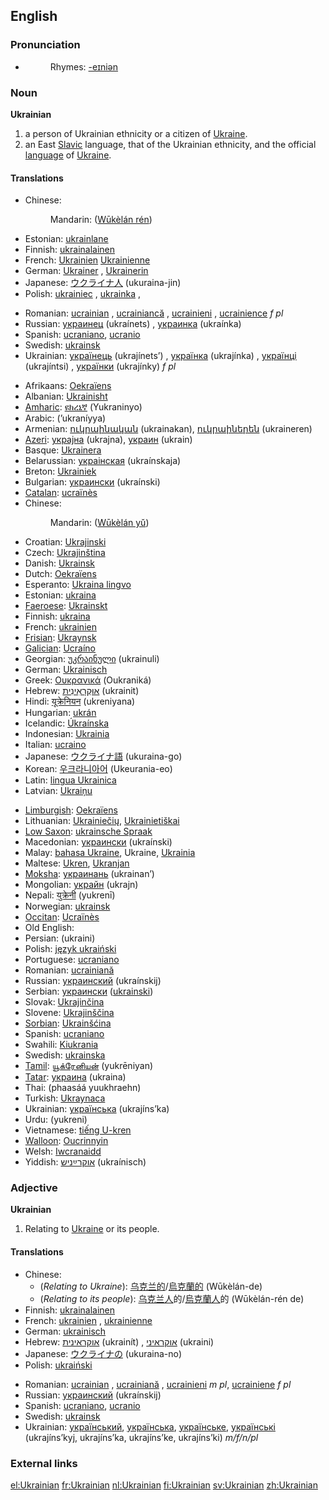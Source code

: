 {{interwiktionary|code=uk}}
==English==
{{wikipedia}}

===Pronunciation===
*{{audio|en-us-Ukrainian.ogg|Audio (US)}}
*:Rhymes: [[Rhymes:English:-eɪniən|-eɪniən]]

===Noun===
'''Ukrainian'''

# a person of Ukrainian ethnicity or a citizen of [[Ukraine]].
# an East [[Slavic]] language, that of the Ukrainian ethnicity, and the official [[language]] of [[Ukraine]].

====Translations====
{{trans-top|ethnic/citizen}}
*Chinese:
*:Mandarin: {{zh-ts|烏克蘭人|乌克兰人}} ([[Wūkèlán rén]])
*Estonian: [[ukrainlane]]
*Finnish: [[ukrainalainen]]
*French: [[Ukrainien]] {{m}} [[Ukrainienne]] {{f}}
*German: [[Ukrainer]] {{m}}, [[Ukrainerin]] {{f}}
*Japanese: [[ウクライナ人]] (ukuraina-jin)
*Polish: [[ukrainiec]] {{m}}, [[ukrainka]] {{f}},
{{trans-mid}}
*Romanian: [[ucrainian]] {{m}}, [[ucrainiancă]] {{f}}, [[ucrainieni]] {{p}}, [[ucrainience]] ''f pl''
*Russian: [[украинец]] (ukraínets) {{m}}, [[украинка]] (ukraínka) {{f}}
*Spanish: [[ucraniano]], [[ucranio]]
*Swedish: [[ukrainsk]]
*Ukrainian: [[українець]] (ukrajínets’) {{m}}, [[українка]] (ukrajínka) {{f}}, [[українці]] (ukrajíntsi) {{p}}, [[українки]] (ukrajínky) ''f pl''
{{trans-bottom}}

{{trans-top|language}}
*Afrikaans: [[Oekraïens]]
*Albanian: [[Ukrainisht]]
*[[Amharic]]: [[ዩክረኒኛ]] (Yukraninyo)
*Arabic: {{ARchar|[[اوكرانية]]}} (’ukraníyya)
*Armenian: [[ուկրաինական]] (ukrainakan), [[ուկրաիներեն]] (ukraineren)
*[[Azeri]]: [[украјна]] (ukrajna), [[украин]] (ukrain)
*Basque: [[Ukrainera]]
*Belarussian: [[украінская]] (ukraínskaja) {{f}}
*Breton: [[Ukrainiek]]
*Bulgarian: [[украински]] (ukraínski)
*[[Catalan]]: [[ucraïnès]]
*Chinese:
*:Mandarin: {{zh-ts|烏克蘭語|乌克兰语}} ([[Wūkèlán yǔ]])
*Croatian: [[Ukrajinski]]
*Czech: [[Ukrajinština]]
*Danish: [[Ukrainsk]]
*Dutch: [[Oekraïens]] {{n}}
*Esperanto: [[Ukraina lingvo]]
*Estonian: [[ukraina]]
*[[Faeroese]]: [[Ukrainskt]]
*Finnish: [[ukraina]]
*French: [[ukrainien]] {{m}}
*[[Frisian]]: [[Ukraynsk]]
*[[Galician]]: [[Ucraíno]]
*Georgian: [[უკრაინული]] (ukrainuli)
*German: [[Ukrainisch]] {{n}}
*Greek: [[Ουκρανικά]] (Oukraniká)
*Hebrew: [[אוקראינית|אוּקְרָאִינִית]] (ukrainit)
*Hindi: [[यूक्रेनियन]] (ukreniyana)
*Hungarian: [[ukrán]]
*Icelandic: [[Úkraínska]]
*Indonesian: [[Ukrainia]]
*Italian: [[ucraino]]
*Japanese: [[ウクライナ語]] (ukuraina-go)
*Korean: [[우크라니아어]] (Ukeurania-eo)
*Latin: [[lingua Ukrainica]]
*Latvian: [[Ukraiņu]]
{{trans-mid}}
*[[Limburgish]]: [[Oekraïens]]
*Lithuanian: [[Ukrainiečių]], [[Ukrainietiškai]]
*[[Low Saxon]]: [[ukrainsche Spraak]]
*Macedonian: [[украински]] (ukraínski)
*Malay: [[bahasa Ukraine]], Ukraine, [[Ukrainia]]
*Maltese: [[Ukren]], [[Ukranjan]]
*[[Moksha]]: [[украинань]] (ukrainan’)
*Mongolian: [[украйн]] (ukrajn)
*Nepali: [[युक्रेनी]] (yukrenī)
*Norwegian: [[ukrainsk]]
*[[Occitan]]: [[Ucraïnès]]
*Old English: {{IPAchar|[[Ūcrægnisc sprǣc]]}}
*Persian: {{FAchar|[[اوکراینی]]}} (ukraini)
*Polish: [[język ukraiński]] {{m}}
*Portuguese: [[ucraniano]]
*Romanian: [[ucrainiană]] {{f}}
*Russian: [[украинский]] (ukraínskij) {{m}}
*Serbian: [[украински]] ([[ukrainski]])
*Slovak: [[Ukrajinčina]]
*Slovene: [[Ukrajinščina]]
*[[Sorbian]]: [[Ukrainšćina]]
*Spanish: [[ucraniano]]
*Swahili: [[Kiukrania]]
*Swedish: [[ukrainska]]
*[[Tamil]]: [[யூக்ரேனியன்]] (yukrēniyan)
*[[Tatar]]: [[украина]] (ukraina)
*Thai: {{THchar|[[ภาษายูเครน]]}} (phaasáá yuukhraehn)
*Turkish: [[Ukraynaca]]
*Ukrainian: [[українська]] (ukrajíns’ka)
*Urdu: {{URchar|[[یوکراینی|یُوکراینی]]}} (yukreni)
*Vietnamese: [[tiếng U-kren]]
*[[Walloon]]: [[Oucrinnyin]]
*Welsh: [[Iwcranaidd]]
*Yiddish: [[אוקרײַניש]] (ukraínisch)
{{trans-bottom}}

===Adjective===
'''Ukrainian'''

# Relating to [[Ukraine]] or its people.

====Translations====
{{top}}
*Chinese:
**(''Relating to Ukraine''): [[乌克兰的]]/[[烏克蘭的]] (Wūkèlán-de)
**(''Relating to its people''): [[乌克兰人]]的/[[烏克蘭人]]的 (Wūkèlán-rén de)
*Finnish: [[ukrainalainen]]
*French: [[ukrainien]] {{m}}, [[ukrainienne]] {{f}}
*German: [[ukrainisch]]
*Hebrew: [[אוקראינית]] (ukrainít) {{f}}, [[אוקראיני]] (ukraini) {{m}}
*Japanese: [[ウクライナの]] (ukuraina-no)
*Polish: [[ukraiński]] {{m}}
{{mid}}
*Romanian: [[ucrainian]] {{m}}, [[ucrainiană]] {{f}}, [[ucrainieni]] ''m pl'', [[ucrainiene]] ''f pl''
*Russian: [[украинский]] (ukraínskij)
*Spanish: [[ucraniano]], [[ucranio]]
*Swedish: [[ukrainsk]]
*Ukrainian: [[український]], [[українська]], [[українське]], [[українські]] (ukrajíns’kyj, ukrajíns’ka, ukrajíns’ke, ukrajíns’ki) ''m/f/n/pl''
{{bottom}}

===External links===
{{ethnologue|code=ukr}}
{{websters-online}}

[[el:Ukrainian]]
[[fr:Ukrainian]]
[[nl:Ukrainian]]
[[fi:Ukrainian]]
[[sv:Ukrainian]]
[[zh:Ukrainian]]